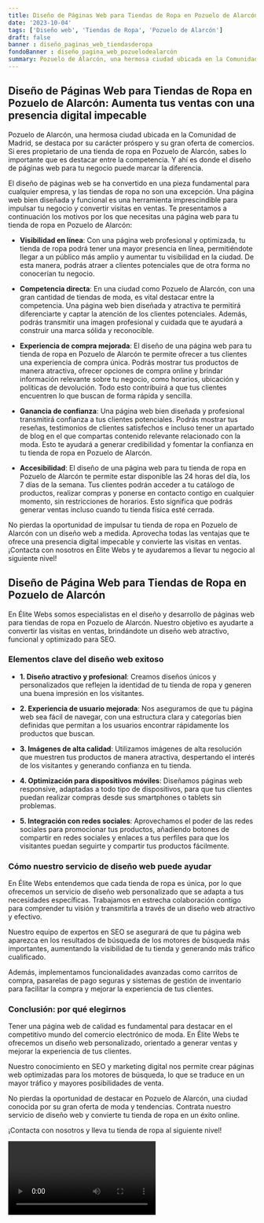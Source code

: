 ```yaml
---
title: Diseño de Páginas Web para Tiendas de Ropa en Pozuelo de Alarcón
date: '2023-10-04'
tags: ['Diseño web', 'Tiendas de Ropa', 'Pozuelo de Alarcón']
draft: false
banner : diseño_paginas_web_tiendasderopa
fondoBanner : diseño_pagina_web_pozuelodealarcón
summary: Pozuelo de Alarcón, una hermosa ciudad ubicada en la Comunidad de Madrid, se destaca por su carácter próspero y su gran oferta de comercios. Si eres propietario de una tienda de ropa en Pozuelo de Alarcón, sabes lo importante que es destacar entre la competencia. Y ahí es donde el diseño de páginas web para tu negocio puede marcar la diferencia.
---
```


## Diseño de Páginas Web para Tiendas de Ropa en Pozuelo de Alarcón: Aumenta tus ventas con una presencia digital impecable

Pozuelo de Alarcón, una hermosa ciudad ubicada en la Comunidad de Madrid, se destaca por su carácter próspero y su gran oferta de comercios. Si eres propietario de una tienda de ropa en Pozuelo de Alarcón, sabes lo importante que es destacar entre la competencia. Y ahí es donde el diseño de páginas web para tu negocio puede marcar la diferencia.

El diseño de páginas web se ha convertido en una pieza fundamental para cualquier empresa, y las tiendas de ropa no son una excepción. Una página web bien diseñada y funcional es una herramienta imprescindible para impulsar tu negocio y convertir visitas en ventas. Te presentamos a continuación los motivos por los que necesitas una página web para tu tienda de ropa en Pozuelo de Alarcón:

- **Visibilidad en línea**: Con una página web profesional y optimizada, tu tienda de ropa podrá tener una mayor presencia en línea, permitiéndote llegar a un público más amplio y aumentar tu visibilidad en la ciudad. De esta manera, podrás atraer a clientes potenciales que de otra forma no conocerían tu negocio.

- **Competencia directa**: En una ciudad como Pozuelo de Alarcón, con una gran cantidad de tiendas de moda, es vital destacar entre la competencia. Una página web bien diseñada y atractiva te permitirá diferenciarte y captar la atención de los clientes potenciales. Además, podrás transmitir una imagen profesional y cuidada que te ayudará a construir una marca sólida y reconocible.

- **Experiencia de compra mejorada**: El diseño de una página web para tu tienda de ropa en Pozuelo de Alarcón te permite ofrecer a tus clientes una experiencia de compra única. Podrás mostrar tus productos de manera atractiva, ofrecer opciones de compra online y brindar información relevante sobre tu negocio, como horarios, ubicación y políticas de devolución. Todo esto contribuirá a que tus clientes encuentren lo que buscan de forma rápida y sencilla.

- **Ganancia de confianza**: Una página web bien diseñada y profesional transmitirá confianza a tus clientes potenciales. Podrás mostrar tus reseñas, testimonios de clientes satisfechos e incluso tener un apartado de blog en el que compartas contenido relevante relacionado con la moda. Esto te ayudará a generar credibilidad y fomentar la confianza en tu tienda de ropa en Pozuelo de Alarcón.

- **Accesibilidad**: El diseño de una página web para tu tienda de ropa en Pozuelo de Alarcón te permite estar disponible las 24 horas del día, los 7 días de la semana. Tus clientes podrán acceder a tu catálogo de productos, realizar compras y ponerse en contacto contigo en cualquier momento, sin restricciones de horarios. Esto significa que podrás generar ventas incluso cuando tu tienda física esté cerrada.

No pierdas la oportunidad de impulsar tu tienda de ropa en Pozuelo de Alarcón con un diseño web a medida. Aprovecha todas las ventajas que te ofrece una presencia digital impecable y convierte las visitas en ventas. ¡Contacta con nosotros en Élite Webs y te ayudaremos a llevar tu negocio al siguiente nivel!

<GifSeo />

<Cta />

## Diseño de Página Web para Tiendas de Ropa en Pozuelo de Alarcón

En Élite Webs somos especialistas en el diseño y desarrollo de páginas web para tiendas de ropa en Pozuelo de Alarcón. Nuestro objetivo es ayudarte a convertir las visitas en ventas, brindándote un diseño web atractivo, funcional y optimizado para SEO.

### Elementos clave del diseño web exitoso

- **1. Diseño atractivo y profesional**: Creamos diseños únicos y personalizados que reflejen la identidad de tu tienda de ropa y generen una buena impresión en los visitantes.

- **2. Experiencia de usuario mejorada**: Nos aseguramos de que tu página web sea fácil de navegar, con una estructura clara y categorías bien definidas que permitan a los usuarios encontrar rápidamente los productos que buscan.

- **3. Imágenes de alta calidad**: Utilizamos imágenes de alta resolución que muestren tus productos de manera atractiva, despertando el interés de los visitantes y generando confianza en tu tienda.

- **4. Optimización para dispositivos móviles**: Diseñamos páginas web responsive, adaptadas a todo tipo de dispositivos, para que tus clientes puedan realizar compras desde sus smartphones o tablets sin problemas.

- **5. Integración con redes sociales**: Aprovechamos el poder de las redes sociales para promocionar tus productos, añadiendo botones de compartir en redes sociales y enlaces a tus perfiles para que los visitantes puedan seguirte y compartir tus productos fácilmente.

### Cómo nuestro servicio de diseño web puede ayudar

En Élite Webs entendemos que cada tienda de ropa es única, por lo que ofrecemos un servicio de diseño web personalizado que se adapta a tus necesidades específicas. Trabajamos en estrecha colaboración contigo para comprender tu visión y transmitirla a través de un diseño web atractivo y efectivo.

Nuestro equipo de expertos en SEO se asegurará de que tu página web aparezca en los resultados de búsqueda de los motores de búsqueda más importantes, aumentando la visibilidad de tu tienda y generando más tráfico cualificado.

Además, implementamos funcionalidades avanzadas como carritos de compra, pasarelas de pago seguras y sistemas de gestión de inventario para facilitar la compra y mejorar la experiencia de tus clientes.

### Conclusión: por qué elegirnos

Tener una página web de calidad es fundamental para destacar en el competitivo mundo del comercio electrónico de moda. En Élite Webs te ofrecemos un diseño web personalizado, orientado a generar ventas y mejorar la experiencia de tus clientes.

Nuestro conocimiento en SEO y marketing digital nos permite crear páginas web optimizadas para los motores de búsqueda, lo que se traduce en un mayor tráfico y mayores posibilidades de venta.

No pierdas la oportunidad de destacar en Pozuelo de Alarcón, una ciudad conocida por su gran oferta de moda y tendencias. Contrata nuestro servicio de diseño web y convierte tu tienda de ropa en un éxito online.

¡Contacta con nosotros y lleva tu tienda de ropa al siguiente nivel!

<Video />

<CtaBot job='Tiendas de Ropa' city='Pozuelo de Alarcón'/>

<Gmaps query='Pozuelo de Alarcón+españa+maps' />